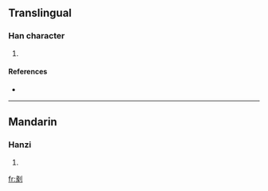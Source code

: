 ==Translingual==

===Han character===
{{Han char|rn=18|rad=刀|as=09|sn=11|four=|canj=女人中弓 (VOLN)}}

# {{defn|Han|sort=刀09}}

====References====
* {{Han ref|kx=0143.140|dkj=02136|hdz=10349.100|uh=5276|ud=21110}}

----

==Mandarin==

===Hanzi===
{{cmn-hanzi|pin=[[juān]] ([[juan1]]), [[zhuān]] ([[zhuan1]])|wg=chüan<sup>1</sup>, chuan<sup>1</sup>}}

# {{defn|Mandarin}}

[[fr:剶]]